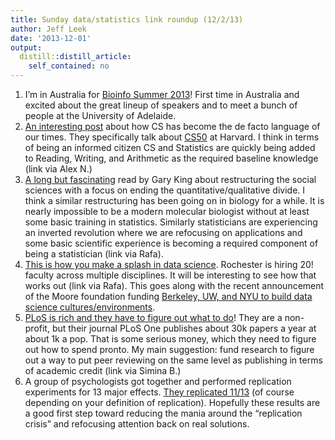 ```yaml
---
title: Sunday data/statistics link roundup (12/2/13)
author: Jeff Leek
date: '2013-12-01'
output:
  distill::distill_article:
    self_contained: no
---
```


  1. <span style="line-height: 16px;">I'm in Australia for <a href="http://www.maths.adelaide.edu.au/biosummer2013/index.html">Bioinfo Summer 2013</a>! First time in Australia and excited about the great lineup of speakers and to meet a bunch of people at the University of Adelaide. </span>
  2. [An interesting post](http://www.bostonglobe.com/business/2013/11/26/computer-science-course-breaks-stereotypes-and-fills-halls-harvard/7XAXko7O392DiO1nAhp7dL/story.html) about how CS has become the de facto language of our times. They specifically talk about [CS50](https://cs50.harvard.edu/) at Harvard. I think in terms of being an informed citizen CS and Statistics are quickly being added to Reading, Writing, and Arithmetic as the required baseline knowledge (link via Alex N.)
  3. [A long but fascinating](http://gking.harvard.edu/files/gking/files/psc47_1-1300153-king-2.pdf) read by Gary King about restructuring the social sciences with a focus on ending the quantitative/qualitative divide. I think a similar restructuring has been going on in biology for a while. It is nearly impossible to be a modern molecular biologist without at least some basic training in statistics. Similarly statisticians are experiencing an inverted revolution where we are refocusing on applications and some basic scientific experience is becoming a required component of being a statistician (link via Rafa).
  4. [This is how you make a splash in data science](http://www.rochester.edu/rocdata/recruit/interdisciplinary.html). Rochester is hiring 20! faculty across multiple disciplines. It will be interesting to see how that works out (link via Rafa). This goes along with the recent announcement of the Moore foundation funding [Berkeley, UW, and NYU to build data science cultures/environments](http://www.moore.org/programs/science/data-driven-discovery/data-science-environments).
  5. [PLoS is rich and they have to figure out what to do](http://www.nature.com/news/plos-profits-prompt-revamp-1.14205)! They are a non-profit, but their journal PLoS One publishes about 30k papers a year at about 1k a pop. That is some serious money, which they need to figure out how to spend pronto. My main suggestion: fund research to figure out a way to put peer reviewing on the same level as publishing in terms of academic credit (link via Simina B.)
  6. A group of psychologists got together and performed replication experiments for 13 major effects. [They replicated 11/13](https://openscienceframework.org/project/WX7Ck/) (of course depending on your definition of replication). Hopefully these results are a good first step toward reducing the mania around the "replication crisis" and refocusing attention back on real solutions.
